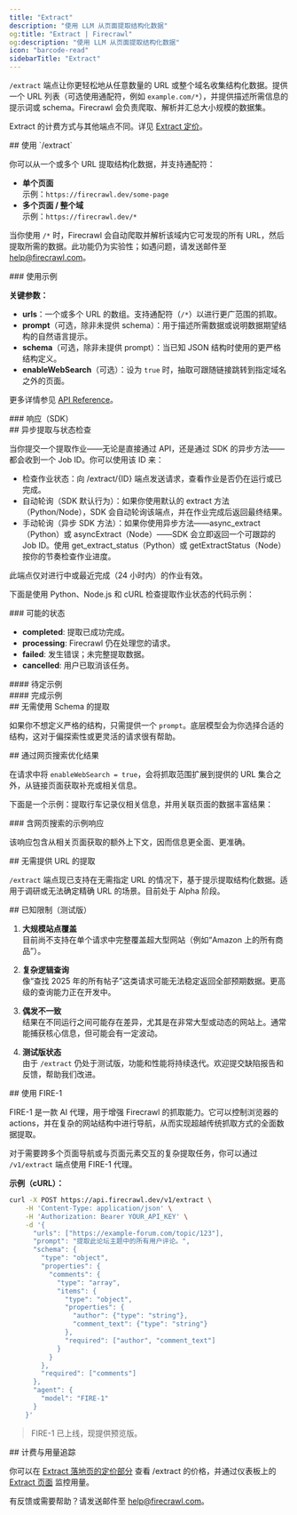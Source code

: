 ```yaml
---
title: "Extract"
description: "使用 LLM 从页面提取结构化数据"
og:title: "Extract | Firecrawl"
og:description: "使用 LLM 从页面提取结构化数据"
icon: "barcode-read"
sidebarTitle: "Extract"
---
```



`/extract` 端点让你更轻松地从任意数量的 URL 或整个域名收集结构化数据。提供一个 URL 列表（可选使用通配符，例如 `example.com/*`），并提供描述所需信息的提示词或 schema。Firecrawl 会负责爬取、解析并汇总大小规模的数据集。

<Info>Extract 的计费方式与其他端点不同。详见 [Extract 定价](https://www.firecrawl.dev/extract#pricing)。</Info>


<div id="using-extract">
  ## 使用 `/extract`
</div>

你可以从一个或多个 URL 提取结构化数据，并支持通配符：

- **单个页面**  
  示例：`https://firecrawl.dev/some-page`
- **多个页面 / 整个域**  
  示例：`https://firecrawl.dev/*`

当你使用 `/*` 时，Firecrawl 会自动爬取并解析该域内它可发现的所有 URL，然后提取所需的数据。此功能仍为实验性；如遇问题，请发送邮件至 [help@firecrawl.com](mailto:help@firecrawl.com)。

<div id="example-usage">
  ### 使用示例
</div>

<CodeGroup>

<ExtractPython />
<ExtractNode />
<ExtractCURL />

</CodeGroup>

**关键参数：**

- **urls**：一个或多个 URL 的数组。支持通配符（`/*`）以进行更广范围的抓取。
- **prompt**（可选，除非未提供 schema）：用于描述所需数据或说明数据期望结构的自然语言提示。
- **schema**（可选，除非未提供 prompt）：当已知 JSON 结构时使用的更严格结构定义。
- **enableWebSearch**（可选）：设为 `true` 时，抽取可跟随链接跳转到指定域名之外的页面。

更多详情参见 [API Reference](https://docs.firecrawl.dev/api-reference/endpoint/extract)。

<div id="response-sdks">
  ### 响应（SDK）
</div>

<ExtractOutput />

<div id="asynchronous-extraction-status-checking">
  ## 异步提取与状态检查
</div>

当你提交一个提取作业——无论是直接通过 API，还是通过 SDK 的异步方法——都会收到一个 Job ID。你可以使用该 ID 来：

- 检查作业状态：向 /extract/{ID} 端点发送请求，查看作业是否仍在运行或已完成。
- 自动轮询（SDK 默认行为）：如果你使用默认的 extract 方法（Python/Node），SDK 会自动轮询该端点，并在作业完成后返回最终结果。
- 手动轮询（异步 SDK 方法）：如果你使用异步方法——async_extract（Python）或 asyncExtract（Node）——SDK 会立即返回一个可跟踪的 Job ID。使用 get_extract_status（Python）或 getExtractStatus（Node）按你的节奏检查作业进度。

<Note>
  此端点仅对进行中或最近完成（24 小时内）的作业有效。
</Note>

下面是使用 Python、Node.js 和 cURL 检查提取作业状态的代码示例：

<CodeGroup>

<CheckExtractJobPython />
<CheckExtractJobJS />
<CheckExtractJobCURL />

</CodeGroup>

<div id="possible-states">
  ### 可能的状态
</div>

- **completed**: 提取已成功完成。
- **processing**: Firecrawl 仍在处理您的请求。
- **failed**: 发生错误；未完整提取数据。
- **cancelled**: 用户已取消该任务。

<div id="pending-example">
  #### 待定示例
</div>

<ExtractStatusPending />

<div id="completed-example">
  #### 完成示例
</div>

<ExtractStatusDone />

<div id="extracting-without-a-schema">
  ## 无需使用 Schema 的提取
</div>

如果你不想定义严格的结构，只需提供一个 `prompt`。底层模型会为你选择合适的结构，这对于偏探索性或更灵活的请求很有帮助。

<CodeGroup>

<ExtractNoSchemaPython />
<ExtractNoSchemaJS />
<ExtractNoSchemaCURL />

</CodeGroup>

<ExtractNoSchemaOutput />

<div id="improving-results-with-web-search">
  ## 通过网页搜索优化结果
</div>

在请求中将 `enableWebSearch = true`，会将抓取范围扩展到提供的 URL 集合之外，从链接页面获取补充或相关信息。

下面是一个示例：提取行车记录仪相关信息，并用关联页面的数据丰富结果：

<CodeGroup>

<ExtractWebSearchPython />
<ExtractWebSearchJS />
<ExtractWebSearchCURL />

</CodeGroup>

<div id="example-response-with-web-search">
  ### 含网页搜索的示例响应
</div>

<ExtractWebSearchOutput />

该响应包含从相关页面获取的额外上下文，因而信息更全面、更准确。

<div id="extracting-without-urls">
  ## 无需提供 URL 的提取
</div>

`/extract` 端点现已支持在无需指定 URL 的情况下，基于提示提取结构化数据。适用于调研或无法确定精确 URL 的场景。目前处于 Alpha 阶段。

<CodeGroup>

<ExtractWithoutURLsPython />
<ExtractWithoutURLsJS />
<ExtractWithoutURLsCURL />

</CodeGroup>

<div id="known-limitations-beta">
  ## 已知限制（测试版）
</div>

1. **大规模站点覆盖**  
   目前尚不支持在单个请求中完整覆盖超大型网站（例如“Amazon 上的所有商品”）。

2. **复杂逻辑查询**  
   像“查找 2025 年的所有帖子”这类请求可能无法稳定返回全部预期数据。更高级的查询能力正在开发中。

3. **偶发不一致**  
   结果在不同运行之间可能存在差异，尤其是在非常大型或动态的网站上。通常能捕获核心信息，但可能会有一定波动。

4. **测试版状态**  
   由于 `/extract` 仍处于测试版，功能和性能将持续迭代。欢迎提交缺陷报告和反馈，帮助我们改进。

<div id="using-fire-1">
  ## 使用 FIRE-1
</div>

FIRE-1 是一款 AI 代理，用于增强 Firecrawl 的抓取能力。它可以控制浏览器的 actions，并在复杂的网站结构中进行导航，从而实现超越传统抓取方式的全面数据提取。

对于需要跨多个页面导航或与页面元素交互的复杂提取任务，你可以通过 `/v1/extract` 端点使用 FIRE-1 代理。

**示例（cURL）：**

```bash
curl -X POST https://api.firecrawl.dev/v1/extract \
    -H 'Content-Type: application/json' \
    -H 'Authorization: Bearer YOUR_API_KEY' \
    -d '{
      "urls": ["https://example-forum.com/topic/123"],
      "prompt": "提取此论坛主题中的所有用户评论。",
      "schema": {
        "type": "object",
        "properties": {
          "comments": {
            "type": "array",
            "items": {
              "type": "object",
              "properties": {
                "author": {"type": "string"},
                "comment_text": {"type": "string"}
              },
              "required": ["author", "comment_text"]
            }
          }
        },
        "required": ["comments"]
      },
      "agent": {
        "model": "FIRE-1"
      }
    }'
```

> FIRE-1 已上线，现提供预览版。


<div id="billing-and-usage-tracking">
  ## 计费与用量追踪
</div>

你可以在 [Extract 落地页的定价部分](https://www.firecrawl.dev/extract#pricing) 查看 /extract 的价格，并通过仪表板上的 [Extract 页面](https://www.firecrawl.dev/app/extract) 监控用量。

有反馈或需要帮助？请发送邮件至 [help@firecrawl.com](mailto:help@firecrawl.com)。